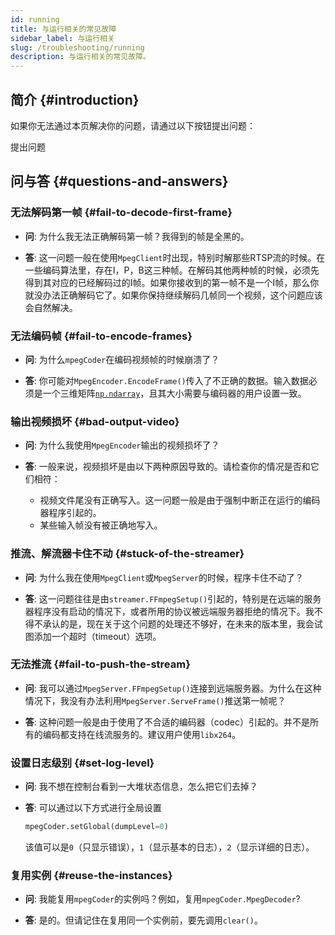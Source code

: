 ```yaml
---
id: running
title: 与运行相关的常见故障
sidebar_label: 与运行相关
slug: /troubleshooting/running
description: 与运行相关的常见故障。
---
```



## 简介 {#introduction}

如果你无法通过本页解决你的问题，请通过以下按钮提出问题：

<p>
  <DarkButton to="https://github.com/cainmagi/FFmpeg-Encoder-Decoder-for-Python/issues/new/choose" icon={octInfo16}>
    提出问题
  </DarkButton>
</p>

## 问与答 {#questions-and-answers}

### 无法解码第一帧 {#fail-to-decode-first-frame}

* **问**: 为什么我无法正确解码第一帧？我得到的帧是全黑的。

* **答**: 这一问题一般在使用`MpegClient`时出现，特别时解那些RTSP流的时候。在一些编码算法里，存在I，P，B这三种帧。在解码其他两种帧的时候，必须先得到其对应的已经解码过的I帧。如果你接收到的第一帧不是一个I帧，那么你就没办法正确解码它了。如果你保持继续解码几帧同一个视频，这个问题应该会自然解决。

### 无法编码帧 {#fail-to-encode-frames}

* **问**: 为什么`mpegCoder`在编码视频帧的时候崩溃了？

* **答**: 你可能对`MpegEncoder.EncodeFrame()`传入了不正确的数据。输入数据必须是一个三维矩阵[`np.ndarray`<IconExternalLink/>][link-ndarray]，且其大小需要与编码器的用户设置一致。

### 输出视频损坏 {#bad-output-video}

* **问**: 为什么我使用`MpegEncoder`输出的视频损坏了？

* **答**: 一般来说，视频损坏是由以下两种原因导致的。请检查你的情况是否和它们相符：

  * 视频文件尾没有正确写入。这一问题一般是由于强制中断正在运行的编码器程序引起的。
  * 某些输入帧没有被正确地写入。

### 推流、解流器卡住不动 {#stuck-of-the-streamer}

* **问**: 为什么我在使用`MpegClient`或`MpegServer`的时候，程序卡住不动了？

* **答**: 这一问题往往是由`streamer.FFmpegSetup()`引起的，特别是在远端的服务器程序没有启动的情况下，或者所用的协议被远端服务器拒绝的情况下。我不得不承认的是，现在关于这个问题的处理还不够好，在未来的版本里，我会试图添加一个超时（timeout）选项。

### 无法推流 {#fail-to-push-the-stream}

* **问**: 我可以通过`MpegServer.FFmpegSetup()`连接到远端服务器。为什么在这种情况下，我没有办法利用`MpegServer.ServeFrame()`推送第一帧呢？

* **答**: 这种问题一般是由于使用了不合适的编码器（codec）引起的。并不是所有的编码都支持在线流服务的。建议用户使用`libx264`。

### 设置日志级别 {#set-log-level}

* **问**: 我不想在控制台看到一大堆状态信息，怎么把它们去掉？

* **答**: 可以通过以下方式进行全局设置

  ```python
  mpegCoder.setGlobal(dumpLevel=0)
  ```

  该值可以是`0`（只显示错误），`1`（显示基本的日志），`2`（显示详细的日志）。

### 复用实例 {#reuse-the-instances}

* **问**: 我能复用`mpegCoder`的实例吗？例如，复用`mpegCoder.MpegDecoder`?

* **答**: 是的。但请记住在复用同一个实例前，要先调用`clear()`。

[download-ff-4-4-win]:https://github.com/cainmagi/FFmpeg-Encoder-Decoder-for-Python/releases/download/deps-3.0.0/dll-win-ffmpeg_4_4.tar.xz
[download-ff-4-4-linux]:https://github.com/cainmagi/FFmpeg-Encoder-Decoder-for-Python/releases/download/deps-3.0.0/so-linux-ffmpeg_4_4.tar.xz
[link-ndarray]:https://numpy.org/doc/stable/reference/generated/numpy.ndarray.html "np.ndarray"
